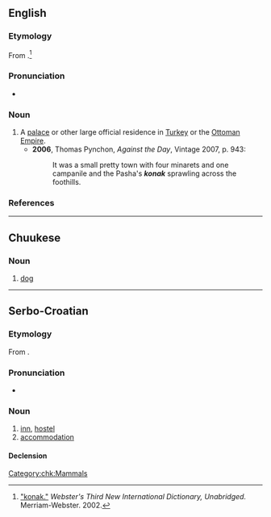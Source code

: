 {{also|koňak}}
==English==

===Etymology===
From {{etyl|tr|en}} {{m|tr|konak||inn}}.<ref>[http://www.merriam-webster.com/dictionary/konak "konak."] ''Webster's Third New International Dictionary, Unabridged.'' Merriam-Webster. 2002.</ref>

===Pronunciation===
* {{a|UK}} {{IPA|/kəʊˈnɑːk/|lang=en}}

===Noun===
{{en-noun}}

# A [[palace]] or other large official residence in [[Turkey]] or the [[Ottoman Empire]].
#* '''2006''', Thomas Pynchon, ''Against the Day'', Vintage 2007, p. 943:
#*: It was a small pretty town with four minarets and one campanile and the Pasha's '''''konak''''' sprawling across the foothills.

===References===
<references />

----

==Chuukese==

===Noun===
{{head|chk|noun}}

# [[dog]]

[[Category:chk:Mammals]]

----

==Serbo-Croatian==

===Etymology===
From {{der|sh|tr|konak||inn}}.

===Pronunciation===
* {{sh-IPA|kònak}}

===Noun===
{{sh-noun|g=m|head=kònak}}

# [[inn]], [[hostel]]
# [[accommodation]]

====Declension====
{{sh-decl-noun
|kònak|konaci
|konaka|kȍnākā
|konaku|konacima
|konak|konake
|konak|konaci
|konaku|konacima
|konakom|konacima
}}